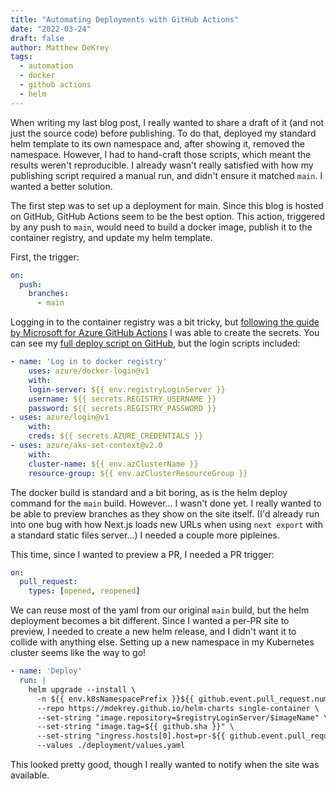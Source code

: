 ```yaml
---
title: "Automating Deployments with GitHub Actions"
date: "2022-03-24"
draft: false
author: Matthew DeKrey
tags:
  - automation
  - docker
  - github actions
  - helm
---
```


When writing my last blog post, I really wanted to share a draft of it (and not
just the source code) before publishing. To do that, deployed my standard helm
template to its own namespace and, after showing it, removed the namespace.
However, I had to hand-craft those scripts, which meant the results weren't
reproducible. I already wasn't really satisfied with how my publishing script
required a manual run, and didn't ensure it matched `main`. I wanted a better
solution.

The first step was to set up a deployment for main. Since this blog is hosted on
GitHub, GitHub Actions seem to be the best option. This action, triggered by any
push to `main`, would need to build a docker image, publish it to the container
registry, and update my helm template.

First, the trigger:
```yaml
on:
  push:
    branches:
      - main
```

Logging in to the container registry was a bit tricky, but [following the guide
by Microsoft for Azure GitHub
Actions](https://aka.ms/create-secrets-for-GitHub-workflows) I was able to
create the secrets. You can see my [full deploy script on
GitHub](https://github.com/mdekrey/DeKreyDotNet/blob/cfe96eff2ef65429afc1a8a17e1eaa73d26f0965/.github/workflows/deploy-main.yml), but the login scripts included:

```yaml
- name: 'Log in to docker registry'
	uses: azure/docker-login@v1
	with:
	login-server: ${{ env.registryLoginServer }}
	username: ${{ secrets.REGISTRY_USERNAME }}
	password: ${{ secrets.REGISTRY_PASSWORD }}
- uses: azure/login@v1
	with:
	creds: ${{ secrets.AZURE_CREDENTIALS }}
- uses: azure/aks-set-context@v2.0
	with:
	cluster-name: ${{ env.azClusterName }}
	resource-group: ${{ env.azClusterResourceGroup }}
```

The docker build is standard and a bit boring, as is the helm deploy command for
the `main` build. However... I wasn't done yet. I really wanted to be able to
preview branches as they show on the site itself. (I'd already run into one bug
with how Next.js loads new URLs when using `next export` with a standard static
files server...) I needed a couple more pipleines.

This time, since I wanted to preview a PR, I needed a PR trigger:

```yaml
on:
  pull_request:
    types: [opened, reopened]
```

We can reuse most of the yaml from our original `main` build, but the helm
deployment becomes a bit different. Since I wanted a per-PR site to preview, I
needed to create a new helm release, and I didn't want it to collide with
anything else. Setting up a new namespace in my Kubernetes cluster seems like
the way to go!

```yaml
- name: 'Deploy'
  run: |
    helm upgrade --install \
      -n ${{ env.k8sNamespacePrefix }}${{ github.event.pull_request.number }} $releaseName --create-namespace \
      --repo https://mdekrey.github.io/helm-charts single-container \
      --set-string "image.repository=$registryLoginServer/$imageName" \
      --set-string "image.tag=${{ github.sha }}" \
      --set-string "ingress.hosts[0].host=pr-${{ github.event.pull_request.number }}.dekrey.net" \
      --values ./deployment/values.yaml
```

This looked pretty good, though I really wanted to notify when the site was available.
